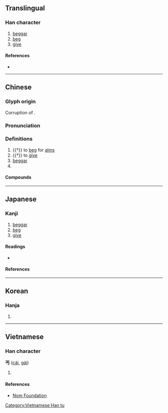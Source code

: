 {{character info/new}}
{{also|丏}}
==Translingual==

===Han character===
{{Han char|rn=1|rad=一|as=03|sn=4|four=10207|canj=MYVS}}

# [[beggar]]
# [[beg]]
# [[give]]

====References====
* {{Han ref|kx=0077.030|dkj=00022|dj=0154.030|hdz=10010.060|uh=4E10|ud=19984|bh=A4A2|bd=42146}}

----

==Chinese==
{{zh-forms|alt=匄,匃,𠣏,𠣣}}

===Glyph origin===
{{Han etyl}}
Corruption of {{zh-l|*匄}}.

===Pronunciation===
{{zh-pron
|m=gài
|c=koi3,goi3
|h=pfs=
|md=gái
|mn=kài/xm:kat
|mn-t=gai3
|w=2ke
|mc=y
|oc=y
|cat=v,n,pn
}}

===Definitions===
{{zh-hanzi}}

# {{†}} to [[beg]] for [[alms]]
# {{†}} to [[give]]
# [[beggar]]
# {{surname|lang=zh}}

====Compounds====
{{zh-der|乞丐趕廟公|丐幫|丐食|乞丐|沾丐}}

----

==Japanese==

===Kanji===
{{ja-kanji|grade=uc|rs=一03}}

# [[beggar]]
# [[beg]]
# [[give]]

====Readings====
* {{ja-readings|on=[[かい]] (kai), [[かつ]] (katsu)|kun=[[こう]] (kou)}}

====References====
{{ja-kref
|jis=5022
|ku=4802
|shift=98A0, Unicode 4E10
|euc=D0A2
|freq=''not ranked''
|nelson=11
|newnelson=11
|halpern=''not listed''
|kld=''not listed''
|tuttle=2m2.3
}}

----

==Korean==

===Hanja===
{{ko-hanja|hangeul=[[갈]], [[개]]|rv=gal, gae|mr=kal, kae}}

# {{defn|lang=ko|sort=一03}}

----

==Vietnamese==

===Han character===
'''丐''' ([[cái]], [[gái]])

# {{defn|vi}}

====References====
* [http://nomfoundation.org/common/nom_details.php?codepoint=4e10 Nom Foundation]

[[Category:Vietnamese Han tu]]